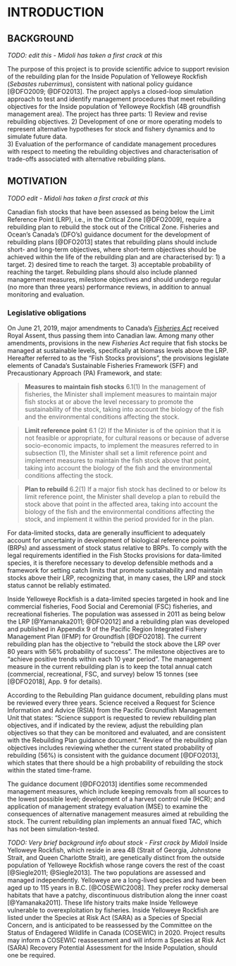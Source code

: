 # INTRODUCTION

## BACKGROUND

*TODO: edit this - Midoli has taken a first crack at this*


The purpose of this project is to provide scientific advice to support revision of the rebuilding plan for the Inside Population of Yelloweye Rockfish (*Sebastes ruberrimus*), consistent with national policy guidance [@DFO2009; @DFO2013]. The project applys a closed-loop simulation approach to test and identify management procedures that meet rebuilding objectives for the Inside population of Yelloweye Rockfish (4B groundfish management area). The project has three parts: 
1) Review and revise rebuilding objectives. 
2) Development of one or more operating models to represent alternative hypotheses for stock and fishery dynamics and to simulate future data.  
3) Evaluation of the performance of candidate management procedures with respect to meeting the rebuilding objectives and characterisation of trade-offs associated with alternative rebuilding plans.



## MOTIVATION

*TODO edit - Midoli has taken a first crack at this*

Canadian fish stocks that have been assessed as being below the Limit Reference Point (LRP), i.e., in the Critical Zone [@DFO2009], require a rebuilding plan to rebuild the stock out of the Critical Zone.  Fisheries and Ocean's Canada's (DFO's) guidance document for the development of rebuilding plans [@DFO2013] states that rebuilding plans should include short- and long-term objectives, where short-term objectives should be achieved within the life of the rebuilding plan and are characterised by: 
1) a target. 
2) desired time to reach the target. 
3) acceptable probability of reaching the target. 
Rebuilding plans should also include planned management measures, milestone objectives and should undergo regular (no more than three years) performance reviews, in addition to annual monitoring and evaluation. 

### Legislative obligations

On June 21, 2019, major amendments to Canada's [*Fisheries Act*](https://laws-lois.justice.gc.ca/eng/acts/f-14/page-3.html#h-1175547) received Royal Assent, thus passing them into Canadian law. Among many other amendments, provisions in the new *Fisheries Act* require that fish stocks be managed at sustainable levels, specifically at biomass levels above the LRP. Hereafter referred to as the "Fish Stocks provisions", the provisions legislate elements of Canada's Sustainable Fisheries Framework (SFF) and Precaustionary Approach (PA) Framework, and state:

> **Measures to maintain fish stocks**
> 6.1(1) In the management of fisheries, the Minister shall implement measures to maintain major fish stocks at or above the level necessary to promote the sustainability of the stock, taking into account the biology of the fish and the environmental conditions affecting the stock.

> **Limit reference point**
> 6.1 (2) If the Minister is of the opinion that it is not feasible or appropriate, for cultural reasons or because of adverse socio-economic impacts, to implement the measures referred to in subsection (1), the Minister shall set a limit reference point and implement measures to maintain the fish stock above that point, taking into account the biology of the fish and the environmental conditions affecting the stock.

> **Plan to rebuild**
> 6.2(1) If a major fish stock has declined to or below its limit reference point, the Minister shall develop a plan to rebuild the stock above that point in the affected area, taking into account the biology of the fish and the environmental conditions affecting the stock, and implement it within the period provided for in the plan.

For data-limited stocks, data are generally insufficient to adequately account for uncertainty in development of biological reference points (BRPs) and assessment of stock status relative to BRPs. To comply with the legal requirements identified in the Fish Stocks provisions for data-limited species, it is therefore necessary to develop defensible methods and a framework for setting catch limits that promote sustainability and maintain stocks above their LRP, recognizing that, in many cases, the LRP and stock status cannot be reliably estimated.

Inside Yelloweye Rockfish is a data-limited species targeted in hook and line commercial fisheries, Food Social and Ceremonial (FSC) fisheries, and recreational fisheries. The population was assessed in 2011 as being below the LRP [@Yamanaka2011; @DFO2012] and a rebuilding plan was developed and published in Appendix 9 of the Pacific Region Integrated Fishery Management Plan (IFMP) for Groundfish [@DFO2018]. The current rebuilding plan has the objective to “rebuild the stock above the LRP over 80 years with 56% probability of success”. The milestone objectives are to “achieve positive trends within each 10 year period”. The management measure in the current rebuilding plan is to keep the total annual catch (commercial, recreational, FSC, and survey) below 15 tonnes (see [@DFO2018], App. 9 for details). 

According to the Rebuilding Plan guidance document, rebuilding plans must be reviewed every three years. Science received a Request for Science Information and Advice (RSIA) from the Pacific Groundfish Management Unit that states: “Science support is requested to review rebuilding plan objectives, and if indicated by the review, adjust the rebuilding plan objectives so that they can be monitored and evaluated, and  are consistent with the Rebuilding Plan guidance document.” Review of the rebuilding plan objectives includes reviewing whether the current stated probability of rebuilding (56%) is consistent with the guidance document [@DFO2013], which states that there should be a high probability of rebuilding the stock within the stated time-frame.

The guidance document [@DFO2013] identifies some recommended management measures, which include keeping removals from all sources to the lowest possible level; development of a harvest control rule (HCR); and application of management strategy evaluation (MSE) to examine the consequences of alternative management measures aimed at rebuilding the stock. The current rebuilding plan implements an annual fixed TAC, which has not been simulation-tested.

*TODO: Very brief background info about stock - First crack by Midoli*
Inside Yelloweye Rockfish, which reside in area 4B (Strait of Georgia, Johnstone Strait, and Queen Charlotte Strait), are genetically distinct from the outside population of Yelloweye Rockfish whose range covers the rest of the coast [@Siegle2011; @Siegle2013]. The two populations are assessed and managed independently. Yelloweye are a long-lived species and have been aged up to 115 years in B.C. [@COSEWIC2008]. They prefer rocky demersal habitats that have a patchy, discontinuous distribution along the inner coast [@Yamanaka2011]. These life history traits make Inside Yelloweye vulnerable to overexploitation by fisheries. Inside Yelloweye Rockfish are listed under the Species at Risk Act (SARA) as a Species of Special Concern, and is anticipated to be reassessed by the Committee on the Status of Endagered Wildlife in Canada (COSEWIC) in 2020. Project results may inform a COSEWIC reassessment and will inform a Species at Risk Act (SARA) Recovery Potential Assessment for the Inside Population, should one be required.
